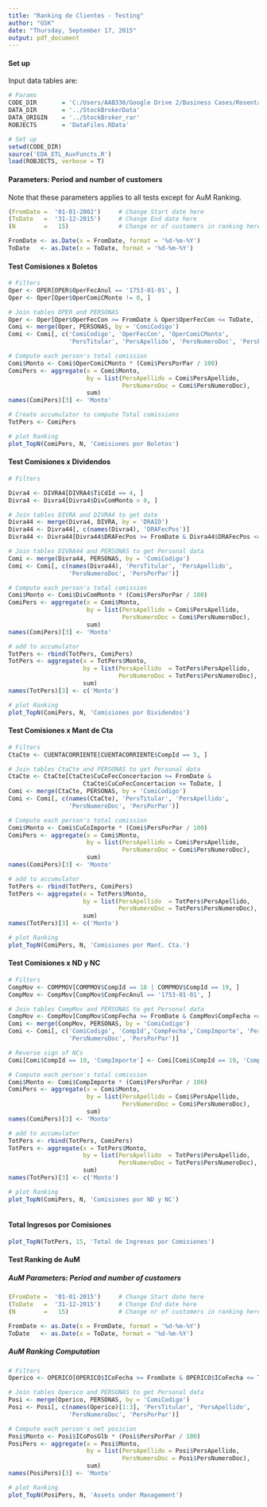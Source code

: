 ```yaml
---
title: "Ranking de Clientes - Testing"
author: "GSK"
date: "Thursday, September 17, 2015"
output: pdf_document
---
```


#### Set up

Input data tables are:

```r

# Params
CODE_DIR       = 'C:/Users/AAB330/Google Drive 2/Business Cases/Rosental/BI/StockBroker_code' 
DATA_DIR       = '../StockBrokerData'
DATA_ORIGIN    = '../StockBroker_rar'
ROBJECTS       = 'DataFiles.RData'

# Set up
setwd(CODE_DIR)
source('EDA_ETL_AuxFuncts.R')
load(ROBJECTS, verbose = T)

``` 

#### Parameters: Period and number of customers

Note that these parameters applies to all tests except for AuM Ranking.

```r

(FromDate =  '01-01-2002')     # Change Start date here
(ToDate   =  '31-12-2015')     # Change End date here
(N        =   15)              # Change nr of customers in ranking here

FromDate <- as.Date(x = FromDate, format = '%d-%m-%Y')
ToDate   <- as.Date(x = ToDate, format = '%d-%m-%Y')

```

#### Test Comisiones x Boletos 

```r

# Filters
Oper <- OPER[OPER$OperFecAnul == '1753-01-01', ]
Oper <- Oper[Oper$OperComiCMonto != 0, ]

# Join tables OPER and PERSONAS
Oper <- Oper[Oper$OperFecCon >= FromDate & Oper$OperFecCon <= ToDate, ]
Comi <- merge(Oper, PERSONAS, by = 'ComiCodigo')
Comi <- Comi[, c('ComiCodigo', 'OperFecCon', 'OperComiCMonto', 
                 'PersTitular', 'PersApellido', 'PersNumeroDoc', 'PersPorPar')]

# Compute each person's total comission 
Comi$Monto <- Comi$OperComiCMonto * (Comi$PersPorPar / 100)  
ComiPers <- aggregate(x = Comi$Monto,
                      by = list(PersApellido = Comi$PersApellido, 
                                PersNumeroDoc = Comi$PersNumeroDoc),
                      sum)
names(ComiPers)[3] <- 'Monto'

# Create accumulator to compute Total comissions
TotPers <- ComiPers 
```

```r
# plot Ranking
plot_TopN(ComiPers, N, 'Comisiones por Boletos')

```


#### Test Comisiones x Dividendos

```r

# Filters

Divra4 <- DIVRA4[DIVRA4$TiCdId == 4, ]
Divra4 <- Divra4[Divra4$DivComMonto > 0, ]

# Join tables DIVRA and DIVRA4 to get date
Divra44 <- merge(Divra4, DIVRA, by = 'DRAID')
Divra44 <- Divra44[, c(names(Divra4), 'DRAFecPos')]
Divra44 <- Divra44[Divra44$DRAFecPos >= FromDate & Divra44$DRAFecPos <= ToDate, ]

# Join tables DIVRA44 and PERSONAS to get Personal data
Comi <- merge(Divra44, PERSONAS, by = 'ComiCodigo')
Comi <- Comi[, c(names(Divra44), 'PersTitular', 'PersApellido', 
                 'PersNumeroDoc', 'PersPorPar')]

# Compute each person's total comission 
Comi$Monto <- Comi$DivComMonto * (Comi$PersPorPar / 100)  
ComiPers <- aggregate(x = Comi$Monto,
                      by = list(PersApellido = Comi$PersApellido, 
                                PersNumeroDoc = Comi$PersNumeroDoc),
                      sum)
names(ComiPers)[3] <- 'Monto'

# add to accumulator
TotPers <- rbind(TotPers, ComiPers)
TotPers <- aggregate(x = TotPers$Monto,  
                     by = list(PersApellido  = TotPers$PersApellido, 
                               PersNumeroDoc = TotPers$PersNumeroDoc), 
                     sum)
names(TotPers)[3] <- c('Monto')
```

```r
# plot Ranking
plot_TopN(ComiPers, N, 'Comisiones por Dividendos')

```


#### Test Comisiones x Mant de Cta 

```r

# Filters
CtaCte <- CUENTACORRIENTE[CUENTACORRIENTE$CompId == 5, ]

# Join tables CtaCte and PERSONAS to get Personal data
CtaCte <- CtaCte[CtaCte$CuCoFecConcertacion >= FromDate & 
                     CtaCte$CuCoFecConcertacion <= ToDate, ]
Comi <- merge(CtaCte, PERSONAS, by = 'ComiCodigo')
Comi <- Comi[, c(names(CtaCte), 'PersTitular', 'PersApellido', 
                 'PersNumeroDoc', 'PersPorPar')]

# Compute each person's total comission 
Comi$Monto <- Comi$CuCoImporte * (Comi$PersPorPar / 100)  
ComiPers <- aggregate(x = Comi$Monto,
                      by = list(PersApellido = Comi$PersApellido, 
                                PersNumeroDoc = Comi$PersNumeroDoc),
                      sum)
names(ComiPers)[3] <- 'Monto'

# add to accumulator
TotPers <- rbind(TotPers, ComiPers)
TotPers <- aggregate(x = TotPers$Monto,  
                     by = list(PersApellido  = TotPers$PersApellido, 
                               PersNumeroDoc = TotPers$PersNumeroDoc), 
                     sum)
names(TotPers)[3] <- c('Monto')
```

```r

# plot Ranking
plot_TopN(ComiPers, N, 'Comisiones por Mant. Cta.')

```


#### Test Comisiones x ND y NC 

```r

# Filters
CompMov <- COMPMOV[COMPMOV$CompId == 18 | COMPMOV$CompId == 19, ]
CompMov <- CompMov[CompMov$CompFecAnul == '1753-01-01', ]

# Join tables CompMov and PERSONAS to get Personal data
CompMov <- CompMov[CompMov$CompFecha >= FromDate & CompMov$CompFecha <= ToDate,]
Comi <- merge(CompMov, PERSONAS, by = 'ComiCodigo')
Comi <- Comi[, c('ComiCodigo', 'CompId','CompFecha','CompImporte', 'PersTitular', 'PersApellido', 
                 'PersNumeroDoc', 'PersPorPar')]

# Reverse sign of NCs
Comi[Comi$CompId == 19, 'CompImporte'] <- Comi[Comi$CompId == 19, 'CompImporte'] * (-1)

# Compute each person's total comission 
Comi$Monto <- Comi$CompImporte * (Comi$PersPorPar / 100)  
ComiPers <- aggregate(x = Comi$Monto,
                      by = list(PersApellido = Comi$PersApellido, 
                                PersNumeroDoc = Comi$PersNumeroDoc),
                      sum)
names(ComiPers)[3] <- 'Monto'

# add to accumulator
TotPers <- rbind(TotPers, ComiPers)
TotPers <- aggregate(x = TotPers$Monto,  
                     by = list(PersApellido  = TotPers$PersApellido, 
                               PersNumeroDoc = TotPers$PersNumeroDoc), 
                     sum)
names(TotPers)[3] <- c('Monto')
```

```r

# plot Ranking
plot_TopN(ComiPers, N, 'Comisiones por ND y NC')
          
```

#### Total Ingresos por Comisiones

```r
plot_TopN(TotPers, 15, 'Total de Ingresos por Comisiones')
```

#### Test Ranking de AuM  

##### AuM Parameters: Period and number of customers

```r

(FromDate =  '01-01-2015')     # Change Start date here
(ToDate   =  '31-12-2015')     # Change End date here
(N        =   15)              # Change nr of customers in ranking here

FromDate <- as.Date(x = FromDate, format = '%d-%m-%Y')
ToDate   <- as.Date(x = ToDate, format = '%d-%m-%Y')

```

##### AuM Ranking Computation

```r

# Filters
Operico <- OPERICO[OPERICO$ICoFecha >= FromDate & OPERICO$ICoFecha <= ToDate,]

# Join tables Operico and PERSONAS to get Personal data
Posi <- merge(Operico, PERSONAS, by = 'ComiCodigo')
Posi <- Posi[, c(names(Operico)[1:3], 'PersTitular', 'PersApellido', 
                 'PersNumeroDoc', 'PersPorPar')]

# Compute each person's net posicion 
Posi$Monto <- Posi$ICoPosGlb * (Posi$PersPorPar / 100)  
PosiPers <- aggregate(x = Posi$Monto,
                      by = list(PersApellido = Posi$PersApellido, 
                                PersNumeroDoc = Posi$PersNumeroDoc),
                      sum)
names(PosiPers)[3] <- 'Monto'
```

```r

# plot Ranking
plot_TopN(PosiPers, N, 'Assets under Management')
          
```

